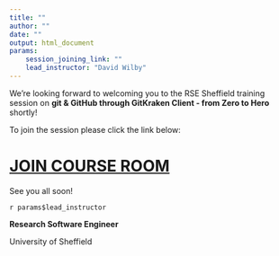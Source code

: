 ```yaml
---
title: ""
author: ""
date: ""
output: html_document
params:
    session_joining_link: ""
    lead_instructor: "David Wilby"
---
```



<!--- Send this email the morning of the event --->

We're looking forward to welcoming you to the RSE Sheffield training session on **git & GitHub through GitKraken Client
 - from Zero to Hero** shortly!


To join the session please click the link below:
 

# [**JOIN COURSE ROOM**](`r params$session_joining_link`)

See you all soon! 
 
`r params$lead_instructor`

**Research Software Engineer**

University of Sheffield  
